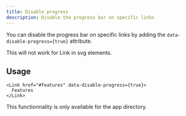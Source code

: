 ```yaml
---
title: Disable progress
description: Disable the progress bar on specific links
---
```



You can disable the progress bar on specific links by adding the `data-disable-progress={true}` attribute.

<Callout type="warn" title="Warning">
  This will not work for Link in svg elements.
</Callout>

## Usage

```tsx
<Link href="#features" data-disable-progress={true}>
  Features
</Link>
```

<Callout type="warn" title="Warning">
  This functionnality is only available for the app directory.
</Callout>
